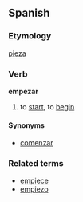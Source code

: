==Spanish==
===Etymology===
[[pieza]]
===Verb===
'''empezar'''

# to [[start]], to [[begin]]

====Synonyms====
*[[comenzar]]

===Related terms===
*[[empiece]]
*[[empiezo]]